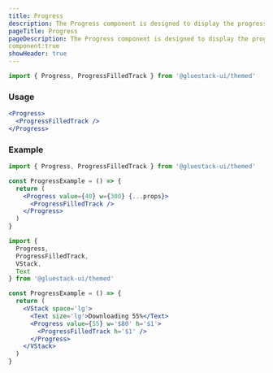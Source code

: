 ```yaml
---
title: Progress
description: The Progress component is designed to display the progress of a task that involves multiple steps and takes some time to complete. It helps users stay informed about the current status of a lengthy process.
pageTitle: Progress
pageDescription: The Progress component is designed to display the progress of a task that involves multiple steps and takes some time to complete. It helps users stay informed about the current status of a lengthy process.
component:true
showHeader: true
---
```


```jsx
import { Progress, ProgressFilledTrack } from '@gluestack-ui/themed'
```

### Usage

```jsx
<Progress>
  <ProgressFilledTrack />
</Progress>
```

### Example

```jsx
import { Progress, ProgressFilledTrack } from '@gluestack-ui/themed'

const ProgressExample = () => {
  return (
    <Progress value={40} w={300} {...props}>
      <ProgressFilledTrack />
    </Progress>
  )
}
```

```jsx
import {
  Progress,
  ProgressFilledTrack,
  VStack,
  Text
} from '@gluestack-ui/themed'

const ProgressExample = () => {
  return (
    <VStack space='lg'>
      <Text size='lg'>Downloading 55%</Text>
      <Progress value={55} w='$80' h='$1'>
        <ProgressFilledTrack h='$1' />
      </Progress>
    </VStack>
  )
}
```
